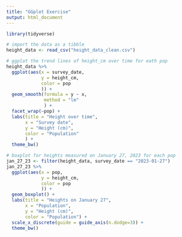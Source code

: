 ```yaml
---
title: "GGplot Exercise"
output: html_document
---
```




```r
library(tidyverse)

# import the data as a tibble
height_data <- read_csv("height_data_clean.csv")

# ggplot the trend lines of height_cm over time for eath pop
height_data %>%
  ggplot(aes(x = survey_date,
             y = height_cm,
             color = pop
             )) +
  geom_smooth(formula = y ~ x, 
              method = "lm"
              ) +
  facet_wrap(~pop) +
  labs(title = "Height over time",
       x = "Survey date",
       y = "Height (cm)",
       color = "Population"
       ) +
  theme_bw() 

# boxplot for heights measured on January 27, 2023 for each pop
jan_27_23 <- filter(height_data, survey_date == "2023-01-27")
jan_27_23 %>%
  ggplot(aes(x = pop,
             y = height_cm,
             color = pop
             )) +
  geom_boxplot() +
  labs(title = "Heights on January 27", 
       x = "Population",
       y = "Height (cm)",
       color = "Population") +
  scale_x_discrete(guide = guide_axis(n.dodge=3)) +
  theme_bw()
```
